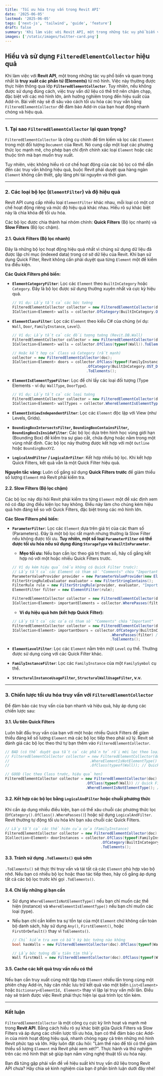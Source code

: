 ```yaml
---
title: 'Tối ưu hóa truy vấn trong Revit API'
date: '2025-06-05'
lastmod: '2025-06-05'
tags: ['next-js', 'tailwind', 'guide', 'feature']
draft: false
summary: 'Khi làm việc với Revit API, một trong những tác vụ phổ biến và quan trọng nhất là truy xuất các phần tử (Elements) từ mô hình. Việc này thường được thực hiện thông qua lớp FilteredElementCollector'
images: ['/static/images/twitter-card.png']
---
```


## Hiểu và sử dụng `FilteredElementCollector` hiệu quả

Khi làm việc với **Revit API**, một trong những tác vụ phổ biến và quan trọng nhất là **truy xuất các phần tử (Elements)** từ mô hình. Việc này thường được thực hiện thông qua lớp **`FilteredElementCollector`**. Tuy nhiên, nếu không được sử dụng đúng cách, việc truy vấn dữ liệu có thể trở nên chậm chạp, đặc biệt với các mô hình lớn, ảnh hưởng nghiêm trọng đến hiệu suất của Add-in. Bài viết này sẽ đi sâu vào cách tối ưu hóa các truy vấn bằng `FilteredElementCollector` để đảm bảo Add-in của bạn hoạt động nhanh chóng và hiệu quả.

---

### 1\. Tại sao `FilteredElementCollector` lại quan trọng?

`FilteredElementCollector` là công cụ chính để tìm kiếm và lọc các `Element` trong một đối tượng `Document` của Revit. Nó cung cấp một loạt các phương thức lọc mạnh mẽ, cho phép bạn chỉ định chính xác loại `Element` hoặc các thuộc tính mà bạn muốn truy xuất.

Tuy nhiên, việc không hiểu rõ cơ chế hoạt động của các bộ lọc có thể dẫn đến các truy vấn không hiệu quả, buộc Revit phải duyệt qua hàng ngàn `Element` không cần thiết, gây lãng phí tài nguyên và thời gian.

---

### 2\. Các loại bộ lọc (`ElementFilter`) và độ hiệu quả

Revit API cung cấp nhiều loại `ElementFilter` khác nhau, mỗi loại có một cơ chế hoạt động riêng và mức độ hiệu quả khác nhau. Hiểu rõ sự khác biệt này là chìa khóa để tối ưu hóa.

Các bộ lọc được chia thành hai nhóm chính: **Quick Filters** (Bộ lọc nhanh) và **Slow Filters** (Bộ lọc chậm).

#### 2.1. Quick Filters (Bộ lọc nhanh)

Đây là những bộ lọc hoạt động hiệu quả nhất vì chúng sử dụng dữ liệu đã được lập chỉ mục (indexed data) trong cơ sở dữ liệu của Revit. Khi bạn sử dụng Quick Filter, Revit không cần phải duyệt qua từng `Element` một để kiểm tra điều kiện.

**Các Quick Filters phổ biến:**

- **`ElementCategoryFilter`**: Lọc các `Element` theo `BuiltInCategory` hoặc `Category`. Đây là bộ lọc được sử dụng thường xuyên nhất và cực kỳ hiệu quả.
  ```csharp
  // Ví dụ: Lấy tất cả các bức tường
  FilteredElementCollector collector = new FilteredElementCollector(doc);
  ICollection<Element> walls = collector.OfCategory(BuiltInCategory.OST_Walls).ToElements();
  ```
- **`ElementClassFilter`**: Lọc các `Element` theo kiểu C\# của chúng (ví dụ: `Wall`, `Door`, `FamilyInstance`, `Level`).

  ```csharp
  // Ví dụ: Lấy tất cả các đối tượng tường (Revit.DB.Wall)
  FilteredElementCollector collector = new FilteredElementCollector(doc);
  ICollection<Element> walls = collector.OfClass(typeof(Wall)).ToElements();

  // Hoặc kết hợp cả Class và Category (rất mạnh)
  collector = new FilteredElementCollector(doc);
  ICollection<Element> doors = collector.OfClass(typeof(FamilyInstance))
                                    .OfCategory(BuiltInCategory.OST_Doors)
                                    .ToElements();
  ```

- **`ElementIsElementTypeFilter`**: Lọc để chỉ lấy các loại đối tượng (Type Elements - ví dụ: `WallType`, `DoorType`).
  ```csharp
  // Ví dụ: Lấy tất cả các loại tường
  FilteredElementCollector collector = new FilteredElementCollector(doc);
  ICollection<Element> wallTypes = collector.WhereElementIsElementType().ToElements();
  ```
- **`ElementIsViewIndependentFilter`**: Lọc các `Element` độc lập với View (như Levels, Grids).
- **`BoundingBoxIntersectsFilter`, `BoundingBoxContainsFilter`, `BoundingBoxIsInsideFilter`**: Các bộ lọc dựa trên hình học vùng giới hạn (Bounding Box) để kiểm tra sự giao cắt, chứa đựng hoặc nằm trong một vùng nhất định. Các bộ lọc này thường được kết hợp với một `Outline` hoặc `BoundingBoxXYZ`.
- **`LogicalAndFilter` / `LogicalOrFilter`**: Kết hợp nhiều bộ lọc. Khi kết hợp Quick Filters, kết quả vẫn là một Quick Filter hiệu quả.

**Nguyên tắc vàng:** Luôn cố gắng sử dụng **Quick Filters trước** để giảm thiểu số lượng `Element` mà Revit phải kiểm tra.

#### 2.2. Slow Filters (Bộ lọc chậm)

Các bộ lọc này đòi hỏi Revit phải kiểm tra từng `Element` một để xác định xem nó có đáp ứng điều kiện lọc hay không. Điều này làm cho chúng kém hiệu quả hơn đáng kể so với Quick Filters, đặc biệt trong các mô hình lớn.

**Các Slow Filters phổ biến:**

- **`ParameterFilter`**: Lọc các `Element` dựa trên giá trị của các tham số (Parameters). Đây là một bộ lọc rất mạnh nhưng thường là Slow Filter nếu không được tối ưu. **Tuy nhiên, một số loại `ParameterFilter` có thể được tối ưu hóa nếu sử dụng đúng `StorageType` và `BuiltInParameter`**.

  - **Mẹo tối ưu:** Nếu bạn cần lọc theo giá trị tham số, hãy cố gắng kết hợp nó với một hoặc nhiều Quick Filters trước.

  ```csharp
  // Ví dụ kém hiệu quả (nếu không có Quick Filter trước):
  // Lấy tất cả các Element có tham số "Comments" chứa "Important"
  ParameterValueProvider provider = new ParameterValueProvider(new ElementId(BuiltInParameter.ALL_MODEL_INSTANCE_COMMENTS));
  FilterStringRuleEvaluator evaluator = new FilterStringContains();
  FilterRule rule = new FilterStringRule(provider, evaluator, "Important", false); // false = case-insensitive
  ElementFilter filter = new ElementFilter(rule);

  FilteredElementCollector collector = new FilteredElementCollector(doc);
  ICollection<Element> importantElements = collector.WherePasses(filter).ToElements(); // Có thể chậm
  ```

  - **Ví dụ hiệu quả hơn (kết hợp Quick Filter):**

  ```csharp
  // Lấy tất cả các cửa có tham số "Comments" chứa "Important"
  FilteredElementCollector collector = new FilteredElementCollector(doc);
  ICollection<Element> importantDoors = collector.OfCategory(BuiltInCategory.OST_Doors) // Quick Filter trước
                                               .WherePasses(filter) // Sau đó mới đến Slow Filter
                                               .ToElements();
  ```

- **`ElementLevelFilter`**: Lọc các `Element` nằm trên một `Level` cụ thể. Thường được sử dụng cùng với các Quick Filter khác.
- **`FamilyInstanceFilter`**: Lọc các `FamilyInstance` của một `FamilySymbol` cụ thể.
- **`StructuralInstanceUsageFilter`, `StructuralWallUsageFilter`, v.v.**

---

### 3\. Chiến lược tối ưu hóa truy vấn với `FilteredElementCollector`

Để đảm bảo các truy vấn của bạn nhanh và hiệu quả, hãy áp dụng các chiến lược sau:

#### 3.1. Ưu tiên Quick Filters

Luôn bắt đầu truy vấn của bạn với một hoặc nhiều Quick Filters để giảm thiểu đáng kể số lượng `Element` mà các bộ lọc tiếp theo phải xử lý. Revit sẽ đánh giá các bộ lọc theo thứ tự bạn thêm vào `FilteredElementCollector`.

```csharp
// BAD (có thể duyệt qua tất cả các phần tử rồi mới lọc theo loại)
// FilteredElementCollector collector = new FilteredElementCollector(doc)
//                                     .WhereElementIsNotElementType() // Slow Filter
//                                     .OfClass(typeof(Wall)); // Quick Filter

// GOOD (lọc theo Class trước, hiệu quả hơn)
FilteredElementCollector collector = new FilteredElementCollector(doc)
                                     .OfClass(typeof(Wall)) // Quick Filter trước
                                     .WhereElementIsNotElementType(); // Sau đó mới là Slow Filter (nếu cần)
```

#### 3.2. Kết hợp các bộ lọc bằng `LogicalAndFilter` hoặc chuỗi phương thức

Khi cần áp dụng nhiều điều kiện, bạn có thể xâu chuỗi các phương thức lọc (`OfCategory().OfClass().WherePasses()`) hoặc sử dụng `LogicalAndFilter`. Revit thường tự động tối ưu hóa khi bạn xâu chuỗi các Quick Filters.

```csharp
// Lấy tất cả các thể hiện của cửa (FamilyInstance)
FilteredElementCollector collector = new FilteredElementCollector(doc);
ICollection<Element> doorInstances = collector.OfClass(typeof(FamilyInstance)) // Quick Filter (theo Class)
                                            .OfCategory(BuiltInCategory.OST_Doors) // Quick Filter (theo Category)
                                            .ToElements();
```

#### 3.3. Tránh sử dụng `.ToElements()` quá sớm

`.ToElements()` sẽ thực thi truy vấn và tải tất cả các `Element` phù hợp vào bộ nhớ. Nếu bạn có nhiều bộ lọc hoặc thao tác tiếp theo, hãy cố gắng áp dụng tất cả các bộ lọc trước khi gọi `.ToElements()`.

#### 3.4. Chỉ lấy những gì bạn cần

- Sử dụng `WhereElementIsNotElementType()` nếu bạn chỉ muốn các thể hiện (instance) và `WhereElementIsElementType()` nếu bạn chỉ muốn các loại (type).

- Nếu bạn chỉ cần kiểm tra sự tồn tại của một `Element` chứ không cần toàn bộ danh sách, hãy sử dụng `Any()`, `FirstElement()`, hoặc `FirstOrDefault()` thay vì `ToElements()`.

  ```csharp
  // Chỉ kiểm tra xem có bất kỳ bức tường nào không
  bool hasWalls = new FilteredElementCollector(doc).OfClass(typeof(Wall)).Any();

  // Lấy bức tường đầu tiên tìm thấy
  Wall firstWall = new FilteredElementCollector(doc).OfClass(typeof(Wall)).Cast<Wall>().FirstOrDefault();
  ```

#### 3.5. Cache các kết quả truy vấn nếu có thể

Nếu bạn cần truy xuất cùng một tập hợp `Element` nhiều lần trong cùng một phiên chạy Add-in, hãy cân nhắc lưu trữ kết quả vào một biến `List<Element>` hoặc `Dictionary<ElementId, Element>` thay vì lặp lại truy vấn mỗi lần. Điều này sẽ tránh được việc Revit phải thực hiện lại quá trình lọc tốn kém.

---

### Kết luận

`FilteredElementCollector` là một công cụ cực kỳ linh hoạt và mạnh mẽ trong **Revit API**. Bằng cách hiểu rõ sự khác biệt giữa Quick Filters và Slow Filters và áp dụng các chiến lược tối ưu hóa, bạn có thể đảm bảo các Add-in của mình hoạt động hiệu quả, nhanh chóng ngay cả trên những mô hình Revit phức tạp và lớn. Hãy luôn đặt câu hỏi: "Làm thế nào để tôi có thể giảm thiểu số lượng `Element` mà Revit phải xem xét?". Thực hành và thử nghiệm trên các mô hình thật sẽ giúp bạn nắm vững nghệ thuật tối ưu hóa này.

Bạn đã từng gặp phải vấn đề về hiệu suất khi truy vấn dữ liệu trong Revit API chưa? Hãy chia sẻ kinh nghiệm của bạn ở phần bình luận dưới đây nhé\!
